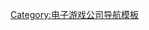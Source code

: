 {{Navbox
| name = Playfish遊戲
| title = [[Playfish]]遊戲
| listclass=hlist

| list1 =
* [[Pirates Ahoy]]
* [[My Empire]]
* [[Hotel City]]
* [[Gangster City]]
* [[Poker Rivals]]
* [[Restaurant City]]
* [[Country Story]]
* [[Pet Society]]
* [[Crazy Planets]]
* [[Geo Challenge]]
* [[Word Challenge]]
* [[Bowling Buddies]]
* [[Who Has The Biggest Brain?]]
}}<noinclude>

{{DEFAULTSORT:Playfish}}
[[Category:电子游戏公司导航模板]]
</noinclude>